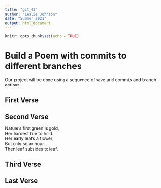 ```yaml
---
title: "git_01"
author: "Leslie Johnson"
date: "Summer 2021"
output: html_document
---
```


```r
knitr::opts_chunk$set(echo = TRUE)
```
# Build a Poem with commits to different branches
Our project will be done using a sequence of save and commits and branch actions.
<!-- Do not modify or change any text in "!--" bracketed areas such as this --- these are instructions to
you, if you change any of this the git program will notice it and compromise your git merging strategy !-->

## First Verse 
<!--Put the first five lines of a poem by Lewis Carrol in this section!-->

## Second Verse
<!--Put the first five lines of a poem by Robert Frost here!-->

Nature’s first green is gold,        
Her hardest hue to hold.        
Her early leaf’s a flower;        
But only so an hour.        
Then leaf subsides to leaf.        


## Third Verse
<!--Put the first two verses of The Walrus and the Carpenter here!-->

## Last Verse
<!--Put a short poem of your choice 8-20 lines,here!-->

